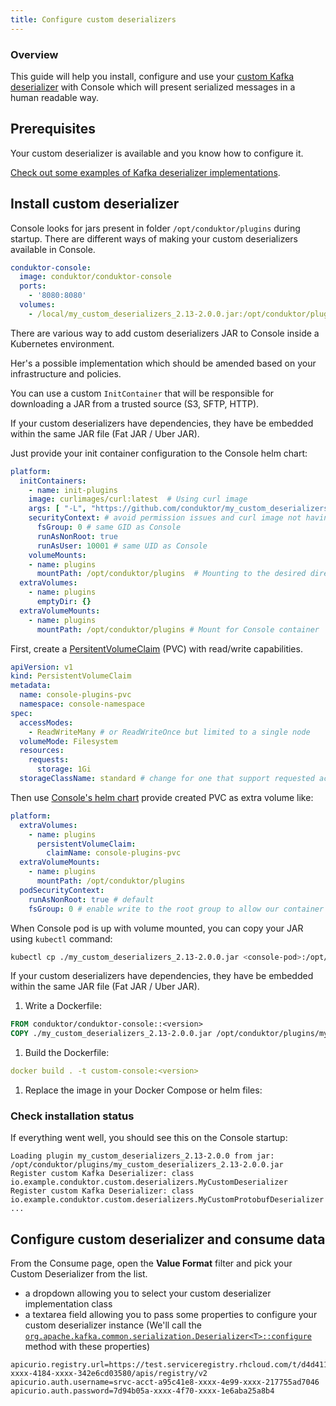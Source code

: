 ```yaml
---
title: Configure custom deserializers
---
```


### Overview

This guide will help you install, configure and use your [custom Kafka deserializer](https://kafka.apache.org/37/javadoc/org/apache/kafka/common/serialization/Deserializer.html) with Console  which will present serialized messages in a human readable way.

## Prerequisites

Your custom deserializer is available and you know how to configure it.

[Check out some examples of Kafka deserializer implementations](https://github.com/conduktor/my_custom_deserializers).

## Install custom deserializer

Console looks for jars present in folder `/opt/conduktor/plugins` during startup. There are different ways of making your custom deserializers available in Console.

<Tabs>
<Tab title="Docker Compose">

```yml
conduktor-console:
  image: conduktor/conduktor-console
  ports:
    - '8080:8080'
  volumes:
    - /local/my_custom_deserializers_2.13-2.0.0.jar:/opt/conduktor/plugins/my_custom_deserializers_2.13-2.0.0.jar
```

</Tab>
<Tab title="Kubernetes">

There are various way to add custom deserializers JAR to Console inside a Kubernetes environment.

Her's a possible implementation which should be amended based on your infrastructure and policies.

<Tabs>
<Tab title="InitContainer">

You can use a custom `InitContainer` that will be responsible for downloading a JAR from a trusted source (S3, SFTP, HTTP).

<Info>
If your custom deserializers have dependencies, they have be embedded within the same JAR file (Fat JAR / Uber JAR).
</Info>

Just provide your init container configuration to the Console helm chart:

```yaml title="console-values.yaml"
platform:
  initContainers:
    - name: init-plugins
    image: curlimages/curl:latest  # Using curl image
    args: [ "-L", "https://github.com/conduktor/my_custom_deserializers/releases/download/2.0.0/my_custom_deserializers_2.13-2.0.0.jar", "-o", "/opt/conduktor/plugins/my_custom_deserializers_2.13-2.0.0.jar" ]    
    securityContext: # avoid permission issues and curl image not having numeral UID error
      fsGroup: 0 # same GID as Console
      runAsNonRoot: true
      runAsUser: 10001 # same UID as Console
    volumeMounts:
    - name: plugins
      mountPath: /opt/conduktor/plugins  # Mounting to the desired directory
  extraVolumes:
    - name: plugins
      emptyDir: {}
  extraVolumeMounts:
    - name: plugins
      mountPath: /opt/conduktor/plugins # Mount for Console container
```

</Tab>
<Tab title="PersistentVolumeClaim">

First, create a [PersitentVolumeClaim](https://kubernetes.io/docs/concepts/storage/persistent-volumes/#persistentvolumeclaims) (PVC) with read/write capabilities.

```yaml title="PVC.yaml"
apiVersion: v1
kind: PersistentVolumeClaim
metadata:
  name: console-plugins-pvc
  namespace: console-namespace
spec:
  accessModes:
    - ReadWriteMany # or ReadWriteOnce but limited to a single node
  volumeMode: Filesystem
  resources:
    requests:
      storage: 1Gi
  storageClassName: standard # change for one that support requested accessModes
```

Then use [Console's helm chart](/platform/get-started/installation/get-started/kubernetes/) provide created PVC as extra volume like:

```yaml title="console-values.yaml"
platform:
  extraVolumes:
    - name: plugins
      persistentVolumeClaim:
        claimName: console-plugins-pvc
  extraVolumeMounts:
    - name: plugins
      mountPath: /opt/conduktor/plugins
  podSecurityContext:
    runAsNonRoot: true # default
    fsGroup: 0 # enable write to the root group to allow our container user to write on plugin volume
```

When Console pod is up with volume mounted, you can copy your JAR using `kubectl` command:

```sh
kubectl cp ./my_custom_deserializers_2.13-2.0.0.jar <console-pod>:/opt/conduktor/plugins/my_custom_deserializers_2.13-2.0.0.jar -n console-namespace
```

</Tab>
</Tabs>

</Tab>
<Tab title="Extend Console image">

<Info>
If your custom deserializers have dependencies, they have be embedded within the same JAR file (Fat JAR / Uber JAR).
</Info>

1. Write a Dockerfile:

```Dockerfile
FROM conduktor/conduktor-console::<version>
COPY ./my_custom_deserializers_2.13-2.0.0.jar /opt/conduktor/plugins/my_custom_deserializers_2.13-2.0.0.jar
```

1. Build the Dockerfile:

```yaml
docker build . -t custom-console:<version>
```

1. Replace the image in your Docker Compose or helm files:

</Tab>
</Tabs>

### Check installation status

If everything went well, you should see this on the Console startup:

```
Loading plugin my_custom_deserializers_2.13-2.0.0 from jar: /opt/conduktor/plugins/my_custom_deserializers_2.13-2.0.0.jar
Register custom Kafka Deserializer: class io.example.conduktor.custom.deserializers.MyCustomDeserializer
Register custom Kafka Deserializer: class io.example.conduktor.custom.deserializers.MyCustomProtobufDeserializer
...
```

## Configure custom deserializer and consume data

From the Consume page, open the **Value Format** filter and pick your Custom Deserializer from the list.

- a dropdown allowing you to select your custom deserializer implementation class
- a textarea field allowing you to pass some properties to configure your custom deserializer instance (We'll call the [`org.apache.kafka.common.serialization.Deserializer<T>::configure`](<https://kafka.apache.org/37/javadoc/org/apache/kafka/common/serialization/Deserializer.html#configure(java.util.Map,boolean)>) method with these properties)

```properties title="Properties example"
apicurio.registry.url=https://test.serviceregistry.rhcloud.com/t/d4d411af-xxxx-4184-xxxx-342e6cd03580/apis/registry/v2
apicurio.auth.username=srvc-acct-a95c41e8-xxxx-4e99-xxxx-217755ad7046
apicurio.auth.password=7d94b05a-xxxx-4f70-xxxx-1e6aba25a8b4
```
